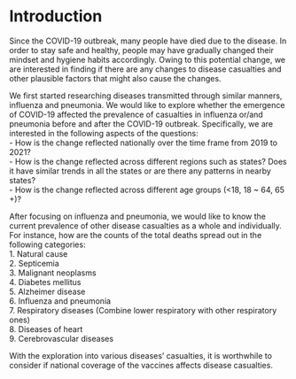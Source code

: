 # Introduction
Since the COVID-19 outbreak, many people have died due to the disease. In order to stay safe and healthy, people may have gradually changed their mindset and hygiene habits accordingly. Owing to this potential change, we are interested in finding if there are any changes to disease casualties and other plausible factors that might also cause the changes.  

We first started researching diseases transmitted through similar manners, influenza and pneumonia. We would like to explore whether the emergence of COVID-19 affected the prevalence of casualties in influenza or/and pneumonia before and after the COVID-19 outbreak. Specifically, we are interested in the following aspects of the questions:  
- How is the change reflected nationally over the time frame from 2019 to 2021?  
- How is the change reflected across different regions such as states? Does it have similar trends in all the states or are there any patterns in nearby states?  
- How is the change reflected across different age groups (<18, 18 ~ 64, 65 +)?  

After focusing on influenza and pneumonia, we would like to know the current prevalence of other disease casualties as a whole and individually. For instance, how are the counts of the total deaths spread out in the following categories:    
1. Natural cause  
2. Septicemia  
3. Malignant neoplasms  
4. Diabetes mellitus  
5. Alzheimer disease  
6. Influenza and pneumonia  
7. Respiratory diseases (Combine lower respiratory with other respiratory ones)  
8. Diseases of heart  
9. Cerebrovascular diseases  

With the exploration into various diseases' casualties, it is worthwhile to consider if national coverage of the vaccines affects disease casualties.  


